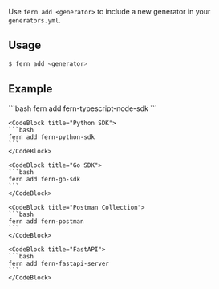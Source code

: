 Use `fern add <generator>` to include a new generator in your `generators.yml`.

## Usage

```bash
$ fern add <generator>
```

## Example 

<CodeBlocks>
    <CodeBlock title="Node.js SDK">
    ```bash
    fern add fern-typescript-node-sdk
    ```
    </CodeBlock>

    <CodeBlock title="Python SDK">
    ```bash
    fern add fern-python-sdk
    ```
    </CodeBlock>

    <CodeBlock title="Go SDK">
    ```bash
    fern add fern-go-sdk
    ```
    </CodeBlock>

    <CodeBlock title="Postman Collection">
    ```bash
    fern add fern-postman
    ```
    </CodeBlock>

    <CodeBlock title="FastAPI">
    ```bash
    fern add fern-fastapi-server
    ```
    </CodeBlock>

</CodeBlocks>
